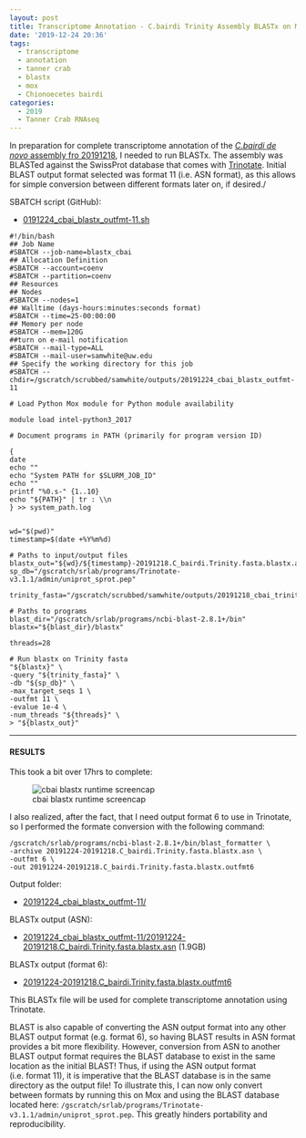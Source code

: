 ```yaml
---
layout: post
title: Transcriptome Annotation - C.bairdi Trinity Assembly BLASTx on Mox
date: '2019-12-24 20:36'
tags:
  - transcriptome
  - annotation
  - tanner crab
  - blastx
  - mox
  - Chionoecetes bairdi
categories:
  - 2019
  - Tanner Crab RNAseq
---
```

In preparation for complete transcriptome annotation of the [_C.bairdi_ _de novo_ assembly fro 20191218](https://robertslab.github.io/sams-notebook/posts/2019/2019-12-18-Transcriptome-Assembly-C.bairdi-Trimmed-RNAseq-Using-Trinity-on-Mox/), I needed to run BLASTx. The assembly was BLASTed against the SwissProt database that comes with [Trinotate](https://github.com/Trinotate/Trinotate.github.io/wiki). Initial BLAST output format selected was format 11 (i.e. ASN format), as this allows for simple conversion between different formats later on, if desired./

SBATCH script (GitHub):

- [0191224_cbai_blastx_outfmt-11.sh](https://github.com/RobertsLab/sams-notebook/blob/master/sbatch_scripts/20191224_cbai_blastx_outfmt-11.sh)

```shell
#!/bin/bash
## Job Name
#SBATCH --job-name=blastx_cbai
## Allocation Definition
#SBATCH --account=coenv
#SBATCH --partition=coenv
## Resources
## Nodes
#SBATCH --nodes=1
## Walltime (days-hours:minutes:seconds format)
#SBATCH --time=25-00:00:00
## Memory per node
#SBATCH --mem=120G
##turn on e-mail notification
#SBATCH --mail-type=ALL
#SBATCH --mail-user=samwhite@uw.edu
## Specify the working directory for this job
#SBATCH --chdir=/gscratch/scrubbed/samwhite/outputs/20191224_cbai_blastx_outfmt-11

# Load Python Mox module for Python module availability

module load intel-python3_2017

# Document programs in PATH (primarily for program version ID)

{
date
echo ""
echo "System PATH for $SLURM_JOB_ID"
echo ""
printf "%0.s-" {1..10}
echo "${PATH}" | tr : \\n
} >> system_path.log


wd="$(pwd)"
timestamp=$(date +%Y%m%d)

# Paths to input/output files
blastx_out="${wd}/${timestamp}-20191218.C_bairdi.Trinity.fasta.blastx.asn"
sp_db="/gscratch/srlab/programs/Trinotate-v3.1.1/admin/uniprot_sprot.pep"

trinity_fasta="/gscratch/scrubbed/samwhite/outputs/20191218_cbai_trinity_RNAseq/trinity_out_dir/20191218.C_bairdi.Trinity.fasta"

# Paths to programs
blast_dir="/gscratch/srlab/programs/ncbi-blast-2.8.1+/bin"
blastx="${blast_dir}/blastx"

threads=28

# Run blastx on Trinity fasta
"${blastx}" \
-query "${trinity_fasta}" \
-db "${sp_db}" \
-max_target_seqs 1 \
-outfmt 11 \
-evalue 1e-4 \
-num_threads "${threads}" \
> "${blastx_out}"
```
---

#### RESULTS

This took a bit over 17hrs to complete:

![cbai blastx runtime screencap](https://github.com/RobertsLab/sams-notebook/blob/master/images/screencaps/20191224_cbai_blastx_outfmt-11_runtime.png?raw=true)

I also realized, after the fact, that I need output format 6 to use in Trinotate, so I performed the formate conversion with the following command:

```shell
/gscratch/srlab/programs/ncbi-blast-2.8.1+/bin/blast_formatter \
-archive 20191224-20191218.C_bairdi.Trinity.fasta.blastx.asn \
-outfmt 6 \
-out 20191224-20191218.C_bairdi.Trinity.fasta.blastx.outfmt6
```

Output folder:

- [20191224_cbai_blastx_outfmt-11/](https://gannet.fish.washington.edu/Atumefaciens/20191224_cbai_blastx_outfmt-11/)

BLASTx output (ASN):

- [20191224_cbai_blastx_outfmt-11/20191224-20191218.C_bairdi.Trinity.fasta.blastx.asn](https://gannet.fish.washington.edu/Atumefaciens/20191224_cbai_blastx_outfmt-11/20191224-20191218.C_bairdi.Trinity.fasta.blastx.asn) (1.9GB)

BLASTx output (format 6):

- [20191224-20191218.C_bairdi.Trinity.fasta.blastx.outfmt6](https://gannet.fish.washington.edu/Atumefaciens/20191224_cbai_blastx_outfmt-11/20191224-20191218.C_bairdi.Trinity.fasta.blastx.outfmt6)

This BLASTx file will be used for complete transcriptome annotation using Trinotate.

BLAST is also capable of converting the ASN output format into any other BLAST output format (e.g. format 6), so having BLAST results in ASN format provides a bit more flexibility. However, conversion from ASN to another BLAST output format requires the BLAST database to exist in the same location as the initial BLAST! Thus, if using the ASN output format (i.e. format 11), it is imperative that the BLAST database is in the same directory as the output file! To illustrate this, I can now only convert between formats by running this on Mox and using the BLAST database located here: `/gscratch/srlab/programs/Trinotate-v3.1.1/admin/uniprot_sprot.pep`. This greatly hinders portability and reproducibility.
